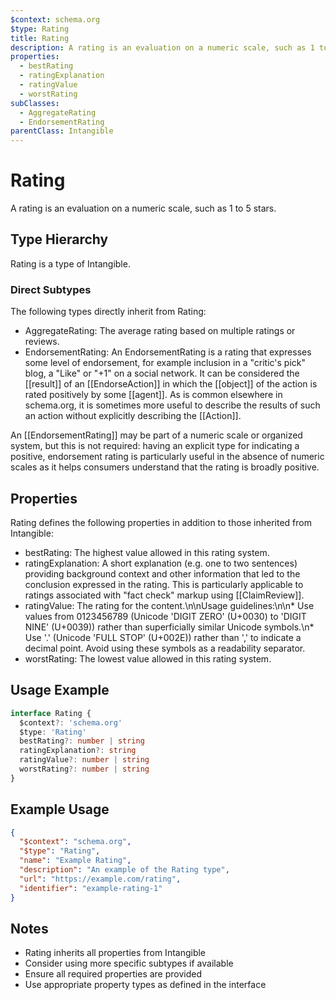 ```yaml
---
$context: schema.org
$type: Rating
title: Rating
description: A rating is an evaluation on a numeric scale, such as 1 to 5 stars.
properties:
  - bestRating
  - ratingExplanation
  - ratingValue
  - worstRating
subClasses:
  - AggregateRating
  - EndorsementRating
parentClass: Intangible
---
```


# Rating

A rating is an evaluation on a numeric scale, such as 1 to 5 stars.

## Type Hierarchy

Rating is a type of Intangible.

### Direct Subtypes

The following types directly inherit from Rating:

- AggregateRating: The average rating based on multiple ratings or reviews.
- EndorsementRating: An EndorsementRating is a rating that expresses some level of endorsement, for example inclusion in a "critic's pick" blog, a
"Like" or "+1" on a social network. It can be considered the [[result]] of an [[EndorseAction]] in which the [[object]] of the action is rated positively by
some [[agent]]. As is common elsewhere in schema.org, it is sometimes more useful to describe the results of such an action without explicitly describing the [[Action]].

An [[EndorsementRating]] may be part of a numeric scale or organized system, but this is not required: having an explicit type for indicating a positive,
endorsement rating is particularly useful in the absence of numeric scales as it helps consumers understand that the rating is broadly positive.


## Properties

Rating defines the following properties in addition to those inherited from Intangible:

- bestRating: The highest value allowed in this rating system.
- ratingExplanation: A short explanation (e.g. one to two sentences) providing background context and other information that led to the conclusion expressed in the rating. This is particularly applicable to ratings associated with "fact check" markup using [[ClaimReview]].
- ratingValue: The rating for the content.\n\nUsage guidelines:\n\n* Use values from 0123456789 (Unicode 'DIGIT ZERO' (U+0030) to 'DIGIT NINE' (U+0039)) rather than superficially similar Unicode symbols.\n* Use '.' (Unicode 'FULL STOP' (U+002E)) rather than ',' to indicate a decimal point. Avoid using these symbols as a readability separator.
- worstRating: The lowest value allowed in this rating system.

## Usage Example

```typescript
interface Rating {
  $context?: 'schema.org'
  $type: 'Rating'
  bestRating?: number | string
  ratingExplanation?: string
  ratingValue?: number | string
  worstRating?: number | string
}
```

## Example Usage

```json
{
  "$context": "schema.org",
  "$type": "Rating",
  "name": "Example Rating",
  "description": "An example of the Rating type",
  "url": "https://example.com/rating",
  "identifier": "example-rating-1"
}
```

## Notes

- Rating inherits all properties from Intangible
- Consider using more specific subtypes if available
- Ensure all required properties are provided
- Use appropriate property types as defined in the interface
